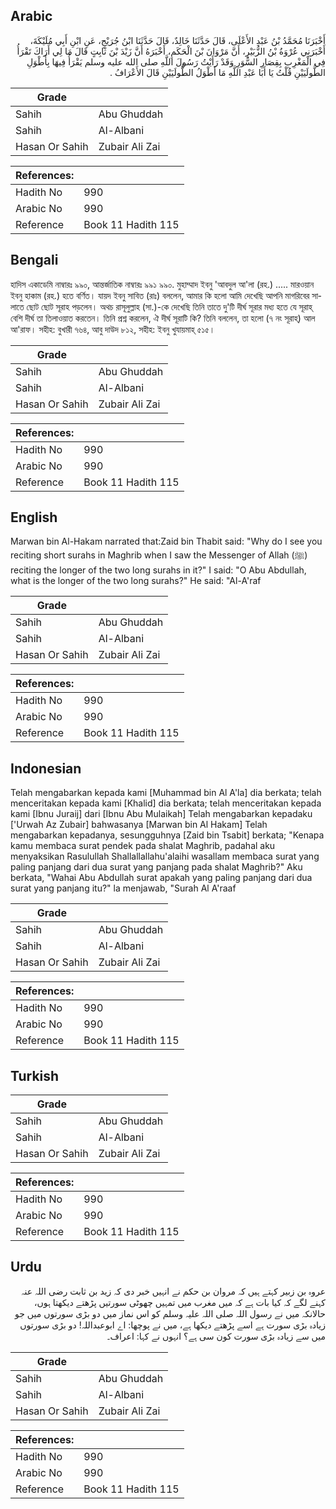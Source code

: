 ## Arabic


<div dir="rtl" lang="ar" style={{fontSize:'larger',backgroundColor:'#f8f9fa',padding:20}}>
أَخْبَرَنَا مُحَمَّدُ بْنُ عَبْدِ الأَعْلَى، قَالَ حَدَّثَنَا خَالِدٌ، قَالَ حَدَّثَنَا ابْنُ جُرَيْجٍ، عَنِ ابْنِ أَبِي مُلَيْكَةَ، أَخْبَرَنِي عُرْوَةُ بْنُ الزُّبَيْرِ، أَنَّ مَرْوَانَ بْنَ الْحَكَمِ، أَخْبَرَهُ أَنَّ زَيْدَ بْنَ ثَابِتٍ قَالَ مَا لِي أَرَاكَ تَقْرَأُ فِي الْمَغْرِبِ بِقِصَارِ السُّوَرِ وَقَدْ رَأَيْتُ رَسُولَ اللَّهِ صلى الله عليه وسلم يَقْرَأُ فِيهَا بِأَطْوَلِ الطُّولَيَيْنِ قُلْتُ يَا أَبَا عَبْدِ اللَّهِ مَا أَطْوَلُ الطُّولَيَيْنِ قَالَ الأَعْرَافُ ‏.‏
</div>
<div style={{backgroundColor:'#f8f9fa',padding:20, marginBottom: 10}}><table> <thead> <tr> <th>Grade</th> <th></th> </tr> </thead> <tbody> <tr><td>Sahih</td><td>Abu Ghuddah</td></tr><tr><td>Sahih</td><td>Al-Albani</td></tr><tr><td>Hasan Or Sahih</td><td>Zubair Ali Zai</td></tr></tbody></table><table> <thead> <tr> <th>References:</th> <th></th> </tr> </thead> <tbody><tr><td>Hadith No</td><td>990</td></tr><tr><td>Arabic No</td><td>990</td></tr><tr><td>Reference</td><td>Book 11 Hadith 115</td></tr></tbody></table></div>

## Bengali


<div dir="ltr" lang="bn" style={{fontSize:'larger',backgroundColor:'#f8f9fa',padding:20}}>
হাদিস একাডেমি নাম্বারঃ ৯৯০, আন্তর্জাতিক নাম্বারঃ ৯৯১ ৯৯০. মুহাম্মাদ ইবনু 'আবদুল আ'লা (রহ.) ..... মারওয়ান ইবনু হাকাম (রহ.) হতে বর্ণিত। যায়দ ইবনু সাবিত (রাঃ) বললেন, আমার কি হলো আমি দেখেছি আপনি মাগরিবের সালাতে ছোট ছোট সূরাহ পড়লেন। অথচ রাসূলুল্লাহ (সা.)-কে দেখেছি তিনি তাতে দু'টি দীর্ঘ সূরার মধ্য হতে যে সূরাহ্ বেশি দীর্ঘ তা তিলাওয়াত করতেন। তিনি প্রশ্ন করলেন, ঐ দীর্ঘ সূরাটি কি? তিনি বললেন, তা হলো (৭ নং সূরাহ্) আল আ'রাফ। সহীহ: বুখারী ৭৬৪, আবু দাউদ ৮১২, সহীহ: ইবনু খুযায়মাহ্ ৫১৫।
</div>
<div style={{backgroundColor:'#f8f9fa',padding:20, marginBottom: 10}}><table> <thead> <tr> <th>Grade</th> <th></th> </tr> </thead> <tbody> <tr><td>Sahih</td><td>Abu Ghuddah</td></tr><tr><td>Sahih</td><td>Al-Albani</td></tr><tr><td>Hasan Or Sahih</td><td>Zubair Ali Zai</td></tr></tbody></table><table> <thead> <tr> <th>References:</th> <th></th> </tr> </thead> <tbody><tr><td>Hadith No</td><td>990</td></tr><tr><td>Arabic No</td><td>990</td></tr><tr><td>Reference</td><td>Book 11 Hadith 115</td></tr></tbody></table></div>

## English


<div dir="ltr" lang="en" style={{fontSize:'larger',backgroundColor:'#f8f9fa',padding:20}}>
Marwan bin Al-Hakam narrated that:Zaid bin Thabit said: "Why do I see you reciting short surahs in Maghrib when I saw the Messenger of Allah (ﷺ) reciting the longer of the two long surahs in it?" I said: "O Abu Abdullah, what is the longer of the two long surahs?" He said: "Al-A'raf
</div>
<div style={{backgroundColor:'#f8f9fa',padding:20, marginBottom: 10}}><table> <thead> <tr> <th>Grade</th> <th></th> </tr> </thead> <tbody> <tr><td>Sahih</td><td>Abu Ghuddah</td></tr><tr><td>Sahih</td><td>Al-Albani</td></tr><tr><td>Hasan Or Sahih</td><td>Zubair Ali Zai</td></tr></tbody></table><table> <thead> <tr> <th>References:</th> <th></th> </tr> </thead> <tbody><tr><td>Hadith No</td><td>990</td></tr><tr><td>Arabic No</td><td>990</td></tr><tr><td>Reference</td><td>Book 11 Hadith 115</td></tr></tbody></table></div>

## Indonesian


<div dir="ltr" lang="id" style={{fontSize:'larger',backgroundColor:'#f8f9fa',padding:20}}>
Telah mengabarkan kepada kami [Muhammad bin Al A'la] dia berkata; telah menceritakan kepada kami [Khalid] dia berkata; telah menceritakan kepada kami [Ibnu Juraij] dari [Ibnu Abu Mulaikah] Telah mengabarkan kepadaku ['Urwah Az Zubair] bahwasanya [Marwan bin Al Hakam] Telah mengabarkan kepadanya, sesungguhnya [Zaid bin Tsabit] berkata; "Kenapa kamu membaca surat pendek pada shalat Maghrib, padahal aku menyaksikan Rasulullah Shallallallahu'alaihi wasallam membaca surat yang paling panjang dari dua surat yang panjang pada shalat Maghrib?" Aku berkata, "Wahai Abu Abdullah surat apakah yang paling panjang dari dua surat yang panjang itu?" la menjawab, "Surah Al A'raaf
</div>
<div style={{backgroundColor:'#f8f9fa',padding:20, marginBottom: 10}}><table> <thead> <tr> <th>Grade</th> <th></th> </tr> </thead> <tbody> <tr><td>Sahih</td><td>Abu Ghuddah</td></tr><tr><td>Sahih</td><td>Al-Albani</td></tr><tr><td>Hasan Or Sahih</td><td>Zubair Ali Zai</td></tr></tbody></table><table> <thead> <tr> <th>References:</th> <th></th> </tr> </thead> <tbody><tr><td>Hadith No</td><td>990</td></tr><tr><td>Arabic No</td><td>990</td></tr><tr><td>Reference</td><td>Book 11 Hadith 115</td></tr></tbody></table></div>

## Turkish


<div dir="ltr" lang="tr" style={{fontSize:'larger',backgroundColor:'#f8f9fa',padding:20}}>

</div>
<div style={{backgroundColor:'#f8f9fa',padding:20, marginBottom: 10}}><table> <thead> <tr> <th>Grade</th> <th></th> </tr> </thead> <tbody> <tr><td>Sahih</td><td>Abu Ghuddah</td></tr><tr><td>Sahih</td><td>Al-Albani</td></tr><tr><td>Hasan Or Sahih</td><td>Zubair Ali Zai</td></tr></tbody></table><table> <thead> <tr> <th>References:</th> <th></th> </tr> </thead> <tbody><tr><td>Hadith No</td><td>990</td></tr><tr><td>Arabic No</td><td>990</td></tr><tr><td>Reference</td><td>Book 11 Hadith 115</td></tr></tbody></table></div>

## Urdu


<div dir="rtl" lang="ur" style={{fontSize:'larger',backgroundColor:'#f8f9fa',padding:20}}>
عروہ بن زبیر کہتے ہیں کہ مروان بن حکم نے انہیں خبر دی کہ زید بن ثابت رضی اللہ عنہ کہنے لگے کہ کیا بات ہے کہ میں مغرب میں تمہیں چھوٹی سورتیں پڑھتے دیکھتا ہوں، حالانکہ میں نے رسول اللہ صلی اللہ علیہ وسلم کو اس نماز میں دو بڑی سورتوں میں جو زیادہ بڑی سورت ہے اسے پڑھتے دیکھا ہے، میں نے پوچھا: اے ابوعبداللہ! دو بڑی سورتوں میں سے زیادہ بڑی سورت کون سی ہے؟ انہوں نے کہا: اعراف۔
</div>
<div style={{backgroundColor:'#f8f9fa',padding:20, marginBottom: 10}}><table> <thead> <tr> <th>Grade</th> <th></th> </tr> </thead> <tbody> <tr><td>Sahih</td><td>Abu Ghuddah</td></tr><tr><td>Sahih</td><td>Al-Albani</td></tr><tr><td>Hasan Or Sahih</td><td>Zubair Ali Zai</td></tr></tbody></table><table> <thead> <tr> <th>References:</th> <th></th> </tr> </thead> <tbody><tr><td>Hadith No</td><td>990</td></tr><tr><td>Arabic No</td><td>990</td></tr><tr><td>Reference</td><td>Book 11 Hadith 115</td></tr></tbody></table></div>